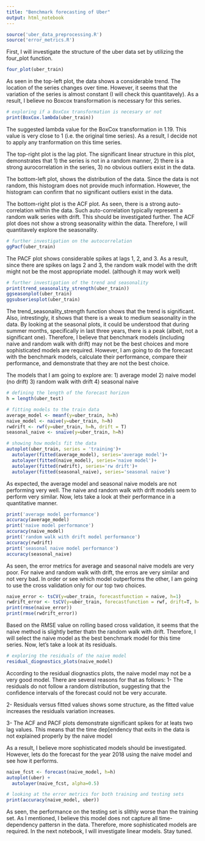 ---
title: "Benchmark forecasting of Uber"
output: html_notebook
---

```{r}
source('uber_data_preprocessing.R')
source('error_metrics.R')
```

First, I will investigate the structure of the uber data set by utilizing the four_plot function.

```{r}
four_plot(uber_train)
```
As seen in the top-left plot, the data shows a considerable trend. The location of the series changes over time. However, it seems that the variation of the series is almost constant (I will check this quantitavely). As a result, I believe no Boxcox transformation is necessary for this series. 
```{r}
# exploring if a BoxCox transformation is necesary or not
print(BoxCox.lambda(uber_train))
```
The suggested lambda value for the BoxCox transformation in 1.19. This value is very close to 1 (i.e. the original time series). As a result, I decide not to apply any tranformation on this time series.


The top-right plot is the lag plot. The significant linear structure in this plot, demonstrates that 1) the series is not in a random manner, 2) there is a strong aurocorrelation in the series, 3) no obvious outliers exist in the data.

The bottom-left plot, shows the distribution of the data. Since the data is not random, this histogram does not provide much information. However, the histogram can confirm that no significant outliers exist in the data.

The bottom-right plot is the ACF plot. As seen, there is a strong auto-correlation within the data. Such auto-correlation typically represent a random walk series with drift. This should be investigated further. The ACF plot does not show a strong seasonality within the data. Therefore, I will quantitavely explore the seasonality.

```{r}
# further investigation on the autocorrelation
ggPacf(uber_train)

```
The PACF plot shows considerable spikes at lags 1, 2, and 3. As a result, since there are spikes on lags 2 and 3, the random walk model with the drift might not be the most appropriate model. (although it may work well)

```{r}
# further investigation of the trend and seasonality
print(trend_seasonality_strength(uber_train))
ggseasonplot(uber_train)
ggsubseriesplot(uber_train)
```
The trend_seasonality_strength function shows that the trend is significant. Also, intrestingly, it shows that there is a weak to medium seasonality in the data. By looking at the seasonal plots, it could be understood that during summer months, specifically in last three years, there is a peak (albeit, not a significant one). Therefore, I believe that benchmark models (including naive and random walk with drift) may not be the best choices and more sophisticated models are required. However, I am going to do the forecast with the benchmark models, calculate their performance, compare their performance, and demonstrate that they are not the best choice.

The models that I am going to explore are:
1) average model
2) naive model (no drift)
3) random walk with drift
4) seasonal naive

```{r}
# defining the length of the forecast horizon
h = length(uber_test)

# fitting models to the train data
average_model <- meanf(y=uber_train, h=h)
naive_model <- naive(y=uber_train, h=h)
rwdrift <- rwf(y=uber_train, h=h, drift = T)
seasonal_naive <- snaive(y=uber_train, h=h)

# showing how models fit the data
autoplot(uber_train, series = 'training')+
  autolayer(fitted(average_model), series='average model')+
  autolayer(fitted(naive_model), series='naive model')+
  autolayer(fitted(rwdrift), series='rw drift')+
  autolayer(fitted(seasonal_naive), series='seasonal naive')
```
As expected, the average model and seasonal naive models are not performing very well. The naive and random walk with drift models seem to perform very similar. Now, lets take a look at their performance in a quantitative manner.

```{r}
print('average model performance')
accuracy(average_model)
print('naive model performance')
accuracy(naive_model)
print('random walk with drift model performance')
accuracy(rwdrift)
print('seasonal naive model performance')
accuracy(seasonal_naive)

```
As seen, the error metrics for average and seasonal naive models are very poor. For naive and random walk with drift, the erros are very similar and not very bad. In order or see which model outperforms the other, I am going to use the cross validation only for our top two choices.

```{r}
naive_error <- tsCV(y=uber_train, forecastfunction = naive, h=1)
rwdrift_error <- tsCV(y=uber_train, forecastfunction = rwf, drift=T, h=1)
print(rmse(naive_error))
print(rmse(rwdrift_error))
```
Based on the RMSE value on rolling based cross validation, it seems that the naive method is slightly better thatn the random walk with drift. Therefore, I will select the naive model as the best benchmark model for this time series. Now, let's take a look at its residuals.
```{r}
# exploring the residuals of the naive model
residual_diognostics_plots(naive_model)
```
According to the residual diognastics plots, the naive model may not be a very good model. There are several reasons for that as follows:
1- The residuals do not follow a random distribution, suggesting that the confidence intervals of the forecast could not be very accurate.

2- Residuals versus fitted values shows some structure, as the fitted value increases the residuals variation increases. 

3- The ACF and PACF plots demonstrate significant spikes for at leats two lag values. This means that the time dep[endency that exits in the data is not explained properly by the naive model

As a result, I believe more sophisticated models should be investigated. However, lets do the forecast for the year 2018 using the naive model and see how it performs.



```{r}
naive_fcst <- forecast(naive_model, h=h)
autoplot(uber) +
  autolayer(naive_fcst, alpha=0.5)

```

```{r}
# looking at the error metrics for both training and testing sets
print(accuracy(naive_model, uber))

```
As seen, the performance on the testing set is slithly worse than the training set. 
As I mentioned, I believe this model does not capture all time-dependency pattersn in the data. Therefore, more sophisticated models are required. In the next notebook, I will investigate linear models. Stay tuned. 

